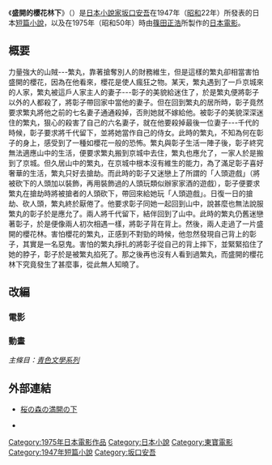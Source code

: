 {{Japanese|japanese=桜の森の満開の下|kana=さくらのもりのまんかいのした|romaji=Sakura no mori no mankai no shita}}
{{文學}}

《'''盛開的櫻花林下'''》（{{lang-ja|桜の森の満開の下}}）是[[日本|日本]][[小說家|小說家]][[坂口安吾|坂口安吾]]在1947年（[[昭和|昭和]]22年）所發表的日本[[短篇小說|短篇小說]]，以及在1975年（昭和50年）時由[[篠田正浩|篠田正浩]]所製作的[[日本電影|日本電影]]。

== 概要 ==
力量強大的山賊---繁丸，靠著搶奪別人的財務維生，但是這樣的繁丸卻相當害怕盛開的櫻花，因為在他看來，櫻花是使人瘋狂之物。某天，繁丸遇到了一戶京城來的人家，繁丸被這戶人家主人的妻子---彰子的美貌給迷住了，於是繁丸便將彰子以外的人都殺了，將彰子帶回家中當他的妻子。但在回到繁丸的居所時，彰子竟然要求繁丸將他之前的七名妻子通通殺掉，否則她就不嫁給他。被彰子的美貌深深迷住的繁丸，狠心的殺害了自己的六名妻子，就在他要殺掉最後一位妻子---千代的時候，彰子要求將千代留下，並將她當作自己的侍女。此時的繁丸，不知為何在彰子的身上，感受到了一種如櫻花一般的恐怖。繁丸與彰子生活一陣子後，彰子終究無法適應山中的生活，便要求繁丸搬到京城中去住，繁丸也應允了，一家人於是搬到了京城。但久居山中的繁丸，在京城中根本沒有維生的能力，為了滿足彰子喜好奢華的生活，繁丸只好去搶劫。而此時的彰子又迷戀上了所謂的「人頭遊戲」（將被砍下的人頭加以裝飾，再用裝飾過的人頭玩類似辦家家酒的遊戲），彰子便要求繁丸在搶劫時將被搶者的人頭砍下，帶回來給她玩「人頭遊戲」。日復一日的搶劫、砍人頭，繁丸終於厭倦了。他要求彰子同她一起回到山中，說甚麼也無法說服繁丸的彰子於是應允了。兩人將千代留下，結伴回到了山中。此時的繁丸仍舊迷戀著彰子，於是便像兩人初次相遇一樣，將彰子背在背上。然後，兩人走過了一片盛開的櫻花林。害怕櫻花的繁丸，正感到不對勁的時候，他忽然發現自己背上的彰子，其實是一名惡鬼。害怕的繁丸掙扎的將彰子從自己的背上摔下，並緊緊掐住了她的脖子，彰子於是被繁丸掐死了。那之後再也沒有人看到過繁丸，而盛開的櫻花林下究竟發生了甚麼事，從此無人知曉了。

== 改編 ==
{{Expand section|small=left|time=2021-11-6}}

=== 電影 ===

=== 動畫 ===
''主條目：[[青色文學系列|青色文學系列]]''

== 外部連結 ==
* {{ja}} [http://www.jmdb.ne.jp/1975/cy001520.htm 桜の森の満開の下] {{Wayback|url=http://www.jmdb.ne.jp/1975/cy001520.htm |date=20201029112734 }}
*{{青空文庫|001095|42618|新字新仮名}}

{{DEFAULTSORT:Sakura no mori no mankai no shita}}
[[Category:1975年日本電影作品|Category:1975年日本電影作品]]
[[Category:日本小說|Category:日本小說]]
[[Category:東寶電影|Category:東寶電影]]
[[Category:1947年短篇小說|Category:1947年短篇小說]]
[[Category:坂口安吾|Category:坂口安吾]]
